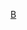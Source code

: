 {{Navbox
| name = 國際女子籃球
| title = 國際女子籃球
| bodyclass = hlist

| groupstyle  = border-right:0.5em solid; padding-right: 0.5em; line-height: 1em;
| group1style = border-color: #999999
| group2style = border-color: #fd3c50
| group3style = border-color: #ffcc00
| group4style = border-color: #3399cc
| group5style = border-color: #009933

|above = 
* [[国际篮球联合会|FIBA]]
* [[夏季奥林匹克运动会篮球比赛|奧運]]
* [[女子世界盃籃球賽|世界盃]]
* [[国际篮球联合会世界排名|世界排名]]
* [[U21世界青年女子籃球錦標賽|U21世界錦標賽]]
* [[U19世界青年女子籃球錦標賽|U19世界錦標賽]]
* [[U17世界青年女子籃球錦標賽|U17世界錦標賽]]
* [[大英國協運動會籃球比賽|大英國協運動會]]
|image = [[File:World Map FIBA.svg|220px]]
|group1=非洲
|list1=
;{{nobold|[[非洲篮球协会]]}}
: [[非洲女子籃球錦標賽|非洲錦標賽]]
|group2=美洲
|list2=
;{{nobold|[[美洲篮球协会]]}}
: [[美洲女子籃球錦標賽|美洲錦標賽]]
|group3=亞洲
|list3=
;{{nobold|[[亞洲籃球總會]]}}
: [[女子亞洲盃籃球賽|亞洲錦標賽]]
|group4=歐洲
|list4=
;{{nobold|[[欧洲篮球协会]]}}
: [[欧洲女子篮球锦标赛|欧洲錦標賽]]
|group5=大洋洲
|list5=
;{{nobold|[[大洋洲篮球协会]]}}
: [[大洋洲女子籃球錦標賽|大洋洲錦標賽]]
|below=''備註:U21世界青年女子籃球錦標賽已停辦''
}}<noinclude>

[[Category:國際性體育導航模板|B]]
</noinclude>